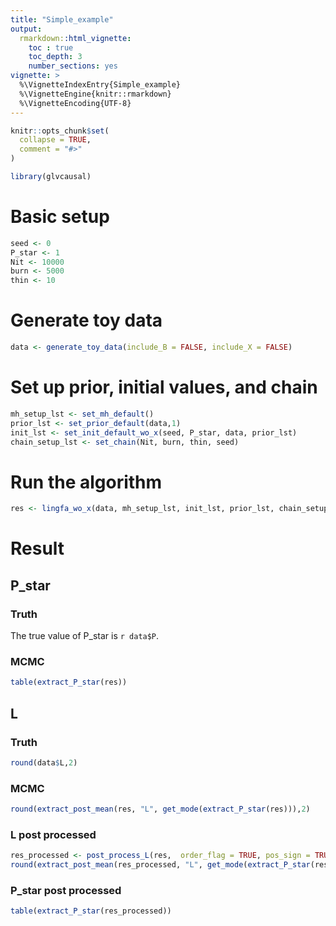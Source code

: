 ```yaml
---
title: "Simple_example"
output:
  rmarkdown::html_vignette:
    toc : true
    toc_depth: 3
    number_sections: yes
vignette: >
  %\VignetteIndexEntry{Simple_example}
  %\VignetteEngine{knitr::rmarkdown}
  %\VignetteEncoding{UTF-8}
---
```


```r
knitr::opts_chunk$set(
  collapse = TRUE,
  comment = "#>"
)
```

```r
library(glvcausal)
```

# Basic setup
```r
seed <- 0
P_star <- 1
Nit <- 10000
burn <- 5000
thin <- 10
```

# Generate toy data
```r
data <- generate_toy_data(include_B = FALSE, include_X = FALSE)
```


# Set up prior, initial values, and chain 
```r
mh_setup_lst <- set_mh_default()
prior_lst <- set_prior_default(data,1)
init_lst <- set_init_default_wo_x(seed, P_star, data, prior_lst)
chain_setup_lst <- set_chain(Nit, burn, thin, seed)
```

# Run the algorithm
```r
res <- lingfa_wo_x(data, mh_setup_lst, init_lst, prior_lst, chain_setup_lst, FALSE)
```

# Result

## P_star

### Truth
The true value of P_star is `r data$P`.

### MCMC
```r
table(extract_P_star(res))
```


## L

### Truth
```r
round(data$L,2)
```

### MCMC
```r
round(extract_post_mean(res, "L", get_mode(extract_P_star(res))),2)
```

### L post processed
```r
res_processed <- post_process_L(res,  order_flag = TRUE, pos_sign = TRUE, cutoff = 0.1)
round(extract_post_mean(res_processed, "L", get_mode(extract_P_star(res))),2)
```

### P_star post processed
```r
table(extract_P_star(res_processed))
```


